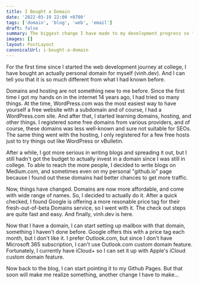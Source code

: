 ```yaml
---
title: I Bought a Domain
date: '2022-03-19 22:00 +0700'
tags: ['domain', 'blog', 'web', 'email']
draft: false
summary: The biggest change I have made to my development progress so far
images: []
layout: PostLayout
canonicalUrl: i-bought-a-domain
---
```


For the first time since I started the web development journey at college, I have bought an actually personal domain for myself (vinh.dev). And I can tell you that it is so much different from what I had known before.

Domains and hosting are not something new to me before. Since the first time I got my hands on in the internet 14 years ago, I had tried so many things. At the time, WordPress.com was the most easiest way to have yourself a free website with a subdomain and of course, I had a WordPress.com site. And after that, I started learning domains, hosting, and other things. I registered some free domains from various providers, and of course, these domains was less well-known and sure not suitable for SEOs. The same thing went with the hosting, I only registered for a few free hosts just to try things out like WordPress or vBulletin.

After a while, I got more serious in writing blogs and spreading it out, but I still hadn't got the budget to actually invest in a domain since I was still in college. To able to reach the more people, I decided to write blogs on Medium.com, and sometimes even on my personal "github.io" page because I found out these domains had better chances to get more traffic.

Now, things have changed. Domains are now more affordable, and come with wide range of names. So, I decided to actually do it. After a quick checked, I found Google is offering a more resonable price tag for their fresh-out-of-beta Domains service, so I went with it. The check out steps are quite fast and easy. And finally, vinh.dev is here.

Now that I have a domain, I can start setting up mailbox with that domain, something I haven't done before. Google offers this with a price tag each month, but I don't like it. I prefer Outlook.com, but since I don't have Microsoft 365 subscription, I can't use Outlook.com custom domain feature. Fortunately, I currently have iCloud+ so I can set it up with Apple's iCloud custom domain feature.

Now back to the blog, I can start pointing it to my Github Pages. But that soon will make me realize something, another change I have to make...
